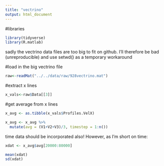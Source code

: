 ```yaml
---
title: "vectrino"
output: html_document
---
```


#libraries
```r
library(tidyverse)
library(R.matlab)
```


sadly the vectrino data files are too big to fit on github. I'll therefore be bad (unreproducible) and use setwd() as a temporary workaround

#load in the big vectrino file
```r
raw<-readMat("../../data/raw/928vectrino.mat")
```

#extract x lines
```r
x_vals<-raw$Data[[3]]
```

#get average from x lines
```r
x_avg <- as.tibble(x_vals$Profiles.VelX)

x_avg <- x_avg %>%
  mutate(avg = (V1+V2+V3)/3, timestep = 1:n())
```

time data should be incorporated also! However, as I'm short on time:

```r

xdat <- x_avg$avg[20000:80000]

mean(xdat)
sd(xdat)  
```

